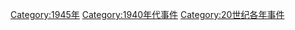 {{Year by category
|m=1
|c=9
|d=4
|y=5
|cat=事件
|sortkey=事件
|parent=20世纪各年事件
|subcat=1940年代事件
}}

[[Category:1945年|Category:1945年]]
[[Category:1940年代事件|Category:1940年代事件]]
[[Category:20世纪各年事件|Category:20世纪各年事件]]
